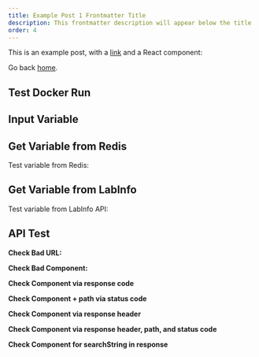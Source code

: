 ```yaml
---
title: Example Post 1 Frontmatter Title
description: This frontmatter description will appear below the title
order: 4
---
```


This is an example post, with a [link](https://nextjs.org) and a React component:

Go back [home](/).

## Test Docker Run
<DockerContainer>
    <Docker 
        name="NGINX Plus Container 1"
        desc="NGINX Plus R32 is the latest release of NGINX Plus, the high-performance load balancer, web server, and API gateway. NGINX Plus R32 includes new features and enhancements that make it easier to use and more powerful than ever."
        image="private-registry.nginx.com/nginx-plus/agent:debian"
        env={[
            {name: "NGINX_AGENT_SERVER_GRPCPORT", value: "443"},
            {name: "NGINX_AGENT_SERVER_HOST", value: "agent.connect.nginx.com"},
            {name: "NGINX_AGENT_TLS_ENABLE", value: "true"},
            {name: "NGINX_AGENT_TLS_SKIP_VERIFY", value: "false"},
            {name: "NGINX_AGENT_SERVER_TOKEN", isVariable: true, isSecret: true},
        ]}
        port={{host: 55055, container: 80}}
    />
    <Docker 
        name="NGINX Plus Container 2"
        desc="NGINX Plus R32 is the latest release of NGINX Plus, the high-performance load balancer, web server, and API gateway. NGINX Plus R32 includes new features and enhancements that make it easier to use and more powerful than ever."
        image="private-registry.nginx.com/nginx-plus/agent:debian"
    />
    <Docker 
        name="NGINX Plus Container 3"
        desc="NGINX Plus R32 is the latest release of NGINX Plus, the high-performance load balancer, web server, and API gateway. NGINX Plus R32 includes new features and enhancements that make it easier to use and more powerful than ever."
        image="private-registry.nginx.com/nginx-plus/agent:debian"
    />
    <Docker 
        name="NGINX Plus Container 4"
        desc="NGINX Plus R32 is the latest release of NGINX Plus, the high-performance load balancer, web server, and API gateway. NGINX Plus R32 includes new features and enhancements that make it easier to use and more powerful than ever."
        image="private-registry.nginx.com/nginx-plus/agent:debian"
    />
    <Docker 
        name="NGINX Plus Container 5"
        desc="NGINX Plus R32 is the latest release of NGINX Plus, the high-performance load balancer, web server, and API gateway. NGINX Plus R32 includes new features and enhancements that make it easier to use and more powerful than ever."
        image="private-registry.nginx.com/nginx-plus/agent:debian"
    />
</DockerContainer>

## Input Variable
<InputVariable 
    name="test"
    value=""
/>

## Get Variable from Redis
Test variable from Redis: <GetVariable name="test" />

## Get Variable from LabInfo
Test variable from LabInfo API: <GetVariable name="LabID" />

## API Test

**Check Bad URL:**
<APICheck 
    url='http://host.docker.internal:55014'
/>

**Check Bad Component:**
<APICheck 
    componentName='NGINX Plus Container 100'
/>

**Check Component via response code**
<APICheck
    componentName='NGINX Plus Container 2'
/>

**Check Component + path via status code**
<APICheck
    componentName='NGINX Plus Container 2'
    path="/this-is-a-test"
    targetStatusCode={404}
/>

**Check Component via response header**
<APIHeaderCheck
    componentName='NGINX Plus Container 2'
    headerName="Server"
    headerValue="nginx/1.25.5"
/>

**Check Component via response header, path, and status code**
<APIHeaderCheck
    componentName='NGINX Plus Container 2'
    path="/this-is-a-test"
    headerName="Server"
    headerValue="nginx/1.25.5"
    targetStatusCode={404}
/>

**Check Component for searchString in response**
<APIResponseCheck
    componentName='NGINX Plus Container 2'
    searchString="nginx"
/>